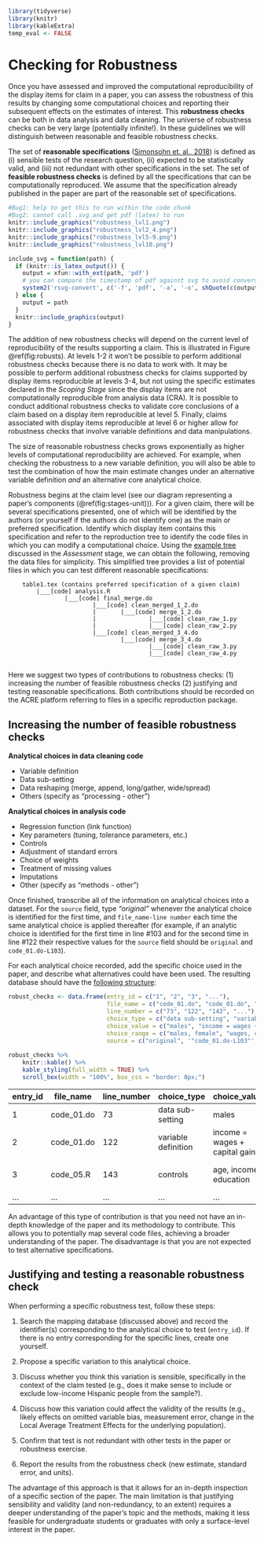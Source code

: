 ```r
library(tidyverse)
library(knitr)
library(kableExtra)
temp_eval <- FALSE
```

# Checking for Robustness {#robust}

Once you have assessed and improved the computational reproducibility of the display items for claim in a paper, you can assess the robustness of this results by changing some computational choices and reporting their subsequent effects on the estimates of interest. This **robustness checks** can be both in data analysis and data cleaning. The universe of robustness checks can be very large (potentially infinite!). In these guidelines we will distinguish between reasonable and feasible robustness checks. 

The set of **reasonable specifications** ([Simonsohn et. al., 2018](https://urisohn.com/sohn_files/wp/wordpress/wp-content/uploads/Paper-Specification-curve-2018-11-02.pdf)) is defined as (i) sensible tests of the research question, (ii) expected to be statistically valid, and (iii) not redundant with other specifications in the set. The set of **feasible robustness checks** is defined by all the specifications that can be computationally reproduced. We assume that the specification already published in the paper are part of the reasonable set of specifications.



```r
#Bug1: help to get this to run within the code chunk
#Bug2: cannot call .svg and get pdf (latex) to run
knitr::include_graphics("robustness_lvl1.png")
knitr::include_graphics("robustness_lvl2_4.png")
knitr::include_graphics("robustness_lvl5-9.png")
knitr::include_graphics("robustness_lvl10.png")
```


```r
include_svg = function(path) {
  if (knitr::is_latex_output()) {
    output = xfun::with_ext(path, 'pdf')
    # you can compare the timestamp of pdf against svg to avoid conversion if necessary
    system2('rsvg-convert', c('-f', 'pdf', '-a', '-o', shQuote(c(output, path))))
  } else {
    output = path
  }
  knitr::include_graphics(output)
}
```

The addition of new robustness checks will depend on the current level of reproducibility of the results supporting a claim. This is illustrated in Figure \@ref(fig:robusts). At levels 1-2 it won't be possible to perform additional robustness checks because there is no data to work with. It may be possible to perform additional robustness checks for claims supported by display items reproducible at levels 3-4, but not using the specific estimates declared in the *Scoping Stage* since the display items are not computationally reproducible from analysis data (CRA). It is possible to conduct additional robustness checks to validate core conclusions of a claim based on a display item reproducible at level 5. Finally, claims associated with display items reproducible at level 6 or higher allow for robustness checks that involve variable definitions and data manipulations. 

The size of reasonable robustness checks grows exponentially as higher levels of computational reproducibility are achieved. For example, when checking the robustness to a new variable definition, you will also be able to test the combination of how the main estimate changes under an alternative variable definition *and* an alternative core analytical choice.

Robustness begins at the claim level (see our diagram representing a paper's components (\@ref(fig:stages-unit))). For a given claim, there will be several specifications presented, one of which will be identified by the authors (or yourself if the authors do not identify one) as the main or preferred specification. Identify which display item contains this specification and refer to the reproduction tree to identify the code files in which you can modify a computational choice. Using the [example tree](#complete-tree) discussed in the *Assessment* stage, we can obtain the following, removing the data files for simplicity. This simplified tree provides a list of potential files in which you can test different reasonable specifications: 

        table1.tex (contains preferred specification of a given claim)
            |___[code] analysis.R
                    |___[code] final_merge.do
                            |___[code] clean_merged_1_2.do
                            |       |___[code] merge_1_2.do
                            |               |___[code] clean_raw_1.py
                            |               |___[code] clean_raw_2.py
                            |___[code] clean_merged_3_4.do
                                    |___[code] merge_3_4.do
                                            |___[code] clean_raw_3.py
                                            |___[code] clean_raw_4.py
                                            
Here we suggest two types of contributions to robustness checks: (1) increasing the number of feasible robustness checks (2) justifying and testing reasonable specifications. Both contributions should be recorded on the ACRE platform referring to files in a specific reproduction package. 

## Increasing the number of feasible robustness checks

**Analytical choices in data cleaning code**

  - Variable definition
  - Data sub-setting
  - Data reshaping (merge, append, long/gather, wide/spread)
  - Others (specify as "processing - other")
  
**Analytical choices in analysis code** 

   - Regression function (link function)
   - Key parameters (tuning, tolerance parameters, etc.)
   - Controls
   - Adjustment of standard errors
   - Choice of weights
   - Treatment of missing values
   - Imputations
   - Other (specify as "methods - other")

Once finished, transcribe all of the information on analytical choices into a dataset. For the `source` field, type *“original”* whenever the analytical choice is identified for the first time, and `file_name-line number` each time the same analytical choice is applied thereafter (for example, if an analytic choice is identified for the first time in line #103 and for the second time in line #122 their respective values for the `source` field should be `original` and `code_01.do-L103`).

For each analytical choice recorded, add the specific choice used in the paper, and describe what alternatives could have been used. The resulting database should have the [following structure](https://docs.google.com/spreadsheets/d/1nZuJSHswbZgaaIfBcyIUGPwG-WIP8zE1Oambud-WoDc/edit?usp=sharing):

```r
robust_checks <- data.frame(entry_id = c("1", "2", "3", "..."),
                            file_name = c("code_01.do", "code_01.do", "code_05.R", "..."),
                            line_number = c("73", "122", "143", "..."),
                            choice_type = c("data sub-setting", "variable definition", "controls", "..."),
                            choice_value = c("males", "income = wages + capital gains", "age, income, education", "..."),
                            choice_range = c("males, female", "wages, capital gains, gifts", "age, income, education, region", "..."),
                            source = c("original", '"code_01.do-L103"', "original", "..."))
                         
robust_checks %>%
    knitr::kable() %>%
    kable_styling(full_width = TRUE) %>%
    scroll_box(width = "100%", box_css = "border: 0px;")
```

|entry_id| file_name  | line_number | choice_type         | choice_value                   | choice_range                  | Source              |
|--------|------------|-------------|---------------------|--------------------------------|-------------------------------|---------------------|
|   1    | code_01.do | 73          | data sub-setting    | males                          | males, female,                | original            |
|   2    | code_01.do | 122         | variable definition | income = wages + capital gains | wages, capital gains, gifts   | "code_01.do-L103"   |
|   3    | code_05.R  | 143         | controls            | age, income, education         | age, income, education, region| original            |
| ...    | ...        | ...         | ...                 | ...                            | ...                           | ...                 |

An advantage of this type of contribution is that you need not have an in-depth knowledge of the paper and its methodology to contribute. This allows you to potentially map several code files, achieving a broader understanding of the paper. The disadvantage is that you are not expected to test alternative specifications. 

## Justifying and testing a reasonable robustness check

When performing a specific robustness test, follow these steps: 

1. Search the mapping database (discussed above) and record the identifier(s) corresponding to the analytical choice to test (`entry_id`). If there is no entry corresponding for the specific lines, create one yourself. 

2. Propose a specific variation to this analytical choice. 

3. Discuss whether you think this variation is sensible, specifically in the context of the claim tested (e.g., does it make sense to include or exclude low-income Hispanic people from the sample?). 

4. Discuss how this variation could affect the validity of the results (e.g., likely effects on omitted variable bias, measurement error, change in the Local Average Treatment Effects for the underlying population). 

5. Confirm that test is not redundant with other tests in the paper or robustness exercise. 

6. Report the results from the robustness check (new estimate, standard error, and units).


The advantage of this approach is that it allows for an in-depth inspection of a specific section of the paper. The main limitation is that justifying sensibility and validity (and non-redundancy, to an extent) requires a deeper understanding of the paper's topic and the methods, making it less feasible for undergraduate students or graduates with only a surface-level interest in the paper. 

<!--
## Test the robustness of results  

Test the robustness of results to alternative (sensible) specifications

  - Specification curves: DESCRIBE. 
  - Jackknife the preferred estimate: DESCRIBE.  
  - Use ML to select among coriates: DESCRIBE.    
-->
 


